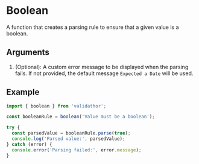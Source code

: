 # Boolean

A function that creates a parsing rule to ensure that a given value is a boolean.

## Arguments

1. (Optional): A custom error message to be displayed when the parsing fails. If not provided, the default message `Expected a Date` will be used.


## Example

```ts
import { boolean } from 'validathor';

const booleanRule = boolean('Value must be a boolean');

try {
  const parsedValue = booleanRule.parse(true);
  console.log('Parsed value:', parsedValue);
} catch (error) {
  console.error('Parsing failed:', error.message);
}
```